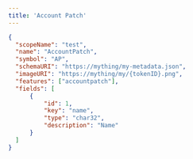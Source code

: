 ```yaml
---
title: 'Account Patch'
---
```


```json
{
  "scopeName": "test",
  "name": "AccountPatch",
  "symbol": "AP",
  "schemaURI": "https://mything/my-metadata.json",
  "imageURI": "https://mything/my/{tokenID}.png",
  "features": ["accountpatch"],
  "fields": [
      {
          "id": 1,
          "key": "name",
          "type": "char32",
          "description": "Name"
      }
  ]
}
```